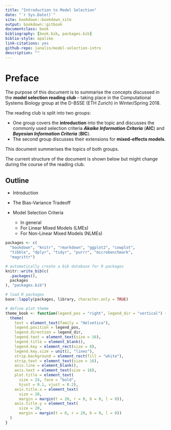 ```yaml
---
title: "Introduction to Model Selection"
date: "`r Sys.Date()`" 
site: bookdown::bookdown_site
output: bookdown::gitbook
documentclass: book
bibliography: [book.bib, packages.bib]
biblio-style: apalike
link-citations: yes
github-repo: janalin/model-selection-intro
description: ""
---
```


# Preface {-}

The purpose of this document is to summarise the concepts discussed in the __model selection reading club__ -- taking place in the Computational Systems Biology group at the D-BSSE (ETH Zurich) in Winter/Spring 2018.

The reading club is split into two groups:

* One group covers the __introduction__ into the topic and discusses the commonly used selection criteria ___Akaike Information Criteria___ (__AIC__) and ___Bayesian Information Criteria___ (__BIC__).
* The second group discusses their extensions for __mixed-effects models__.


This document summerises the topics of both groups.

The current structure of the document is shown below but might change during the course of the reading club.


## Outline {-}

* Introduction

* The Bias-Variance Tradeoff

* Model Selection Criteria
    * In general
    * For Linear Mixed Models (LMEs)
    * For Non-Linear Mixed Models (NLMEs)

```r
packages <- c(
  "bookdown", "knitr", "rmarkdown", "ggplot2", "cowplot",
  "tibble", "dplyr", "tidyr", "purrr", "microbenchmark",
  "magrittr")

# automatically create a bib database for R packages
knitr::write_bib(c(
  .packages(),
  packages
), "packages.bib")

# load R packages
base::lapply(packages, library, character.only = TRUE)

# define plot theme
theme_book <- function(legend_pos = "right", legend_dir = "vertical") {
  theme(
    text = element_text(family = "Helvetica"),
    legend.position = legend_pos,
    legend.direction = legend_dir,
    legend.text = element_text(size = 16),
    legend.title = element_blank(),
    legend.key = element_rect(size = 8),
    legend.key.size = unit(2, "lines"),
    strip.background = element_rect(fill = "white"),
    strip.text = element_text(size = 16),
    axis.line = element_blank(),
    axis.text = element_text(size = 16),
    plot.title = element_text(
      size = 24, face = "bold",
      hjust = 0.1, vjust = 0.2),
    axis.title.x = element_text(
      size = 20,
      margin = margin(t = 20, r = 0, b = 0, l = 0)),
    axis.title.y = element_text(
      size = 20,
      margin = margin(t = 0, r = 20, b = 0, l = 0))
  )
}

```
